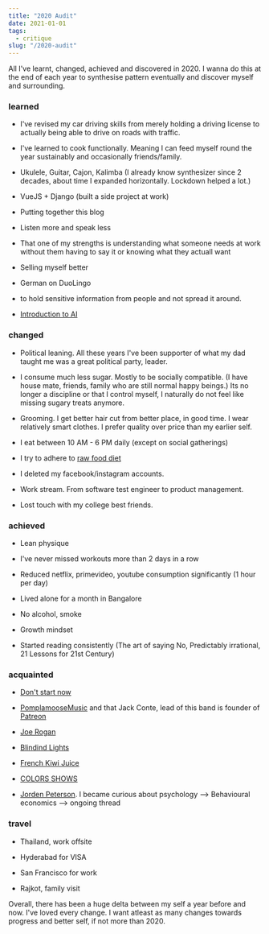 ```yaml
---
title: "2020 Audit"
date: 2021-01-01
tags:
  - critique
slug: "/2020-audit"
---
```


All I've learnt, changed, achieved and discovered in 2020. I wanna do this at the end of each year to synthesise pattern eventually and discover myself and surrounding.

### learned

- I've revised my car driving skills from merely holding a driving license to actually being able to drive on roads with traffic.

- I've learned to cook functionally. Meaning I can feed myself round the year sustainably and occasionally friends/family.

- Ukulele, Guitar, Cajon, Kalimba (I already know synthesizer since 2 decades, about time I expanded horizontally. Lockdown helped a lot.) 

- VueJS + Django (built a side project at work)

- Putting together this blog

- Listen more and speak less

- That one of my strengths is understanding what someone needs at work without them having to say it or knowing what they actuall want

- Selling myself better

- German on DuoLingo

- to hold sensitive information from people and not spread it around.

- <a href="https://www.coursera.org/learn/ai-for-everyone" target="_blank">Introduction to AI</a>

### changed

- Political leaning. All these years I've been supporter of what my dad taught me was a great political party, leader. 

- I consume much less sugar. Mostly to be socially compatible. (I have house mate, friends, family who are still normal happy beings.) Its no longer a discipline or that I control myself, I naturally do not feel like missing sugary treats anymore.

- Grooming. I get better hair cut from better place, in good time. I wear relatively smart clothes. I prefer quality over price than my earlier self.

- I eat between 10 AM - 6 PM daily (except on social gatherings)

- I try to adhere to <a href="https://www.webmd.com/diet/a-z/raw-foods-diet">raw food diet</a>

- I deleted my facebook/instagram accounts.

- Work stream. From software test engineer to product management.

- Lost touch with my college best friends.

### achieved

- Lean physique

- I've never missed workouts more than 2 days in a row

- Reduced netflix, primevideo, youtube consumption significantly (1 hour per day)

- Lived alone for a month in Bangalore

- No alcohol, smoke

- Growth mindset

- Started reading consistently (The art of saying No, Predictably irrational, 21 Lessons for 21st Century)

### acquainted

- <a href="https://www.youtube.com/watch?v=oygrmJFKYZY" target="_blank">Don't start now</a>

- <a href="https://www.youtube.com/channel/UCSiPjfAJBgbFlIUsxOWpK0w" target="_blank">PomplamooseMusic</a> and that Jack Conte, lead of this band is founder of <a href="https://www.patreon.com/" target="_blank">Patreon</a>

- <a href="https://www.youtube.com/c/joerogan/videos" target="_blank">Joe Rogan</a>

- <a href="https://www.youtube.com/watch?v=fHI8X4OXluQ" target="_blank">Blindind Lights</a>

- <a href="https://www.youtube.com/watch?v=ZASnh3Gbdwg" target="_blank">French Kiwi Juice</a>

- <a href="https://www.youtube.com/channel/UC2Qw1dzXDBAZPwS7zm37g8g" target="_blank">COLORS SHOWS</a>

- <a href="" target="_blank">Jorden Peterson</a>. I became curious about psychology --> Behavioural economics --> ongoing thread

### travel

- Thailand, work offsite

- Hyderabad for VISA

- San Francisco for work

- Rajkot, family visit

Overall, there has been a huge delta between my self a year before and now. I've loved every change. I want atleast as many changes towards progress and better self, if not more than 2020.